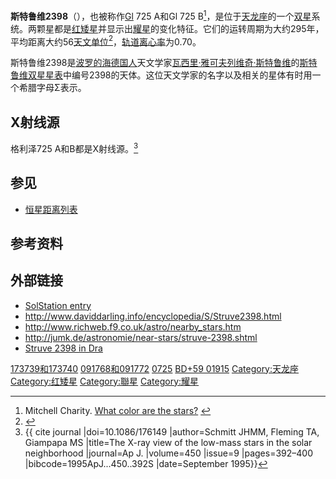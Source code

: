{{Starbox begin |
  name=Struve 2398 A/B }}
{{Starbox observe |
  epoch=J2000 |
  ra={{RA|18|42|46.7/46.9}} |
  dec={{DEC|+59|37|49/36}} |
  appmag_v=8.94/9.70 |
  constell=[[天龙座|天龙座]] }}
{{Starbox character |
  class=M3 V/M3.5 V |
  b-v=1.53/1.59 |
  u-b=1.11/1.14 |
  variable=[[耀星|耀星]] }}
{{Starbox astrometry |
  radial_v=–0.9 |
  prop_mo_ra=–1327 |
  prop_mo_dec=+1802 |
  gal_lat= +24.2307 / +24.2295|
 gal_lon=089.2883  / 089.2847  |
  parallax=283.00 |
  p_error=1.69 |
  absmag_v=11.20/11.96 }}
{{Starbox detail
| mass=0.36 / 0.30
| radius=0.55 / 0.54
| luminosity=0.039 / 0.021 
| temperature=3,500/3,000
| metal=
| rotation=
| age= }}
{{Starbox visbin |
  name=Struve 2398 B<ref name=aaass26/> |
  period=294.7 |
  axis=10.50 |
  eccentricity=0.70 |
  inclination=52.5 |
  node=139.9 |
  periarg=203.8 |
  periastron=1778.0 }}
{{Starbox reference |
  Simbad=HD+173740 }}
{{Starbox catalog |
  names=[[Struve_Double_Star_Catalog|Σ]] 2398 A/B, ADS 11632, [[Henry_Draper_catalogue|HD]] 173739/173740, [[General_Catalogue_of_Trigonometric_Parallaxes|GCTP]] 4330.00 A/B, [[Luyten_Half-Second_catalogue|LHS]] 58/59, [[Gliese_Catalogue_of_Nearby_Stars|GJ]] 725 A/B, [[Henry_L._Giclas_catalogue|Gl]] 227-046/227-047, [[Hipparcos_catalogue|HIP]] 91768/91772, A: [[Bonner_Durchmusterung|BD]] +59°1915, Vyssotsky 184. }}
{{Starbox reference |
  Simbad=HD+173739 }}
{{Starbox end}}

'''斯特鲁维2398'''（{{lang-en|Struve 2398}}），也被称作[[格利澤近星星表|Gl]] 725 A和Gl 725 B<ref>Mitchell Charity. [http://www.vendian.org/mncharity/dir3/starcolor/ What color are the stars?] {{Wayback|url=http://www.vendian.org/mncharity/dir3/starcolor/ |date=20170806143102 }}</ref>，是位于[[天龙座|天龙座]]的一个[[双星|双星]]系统。两颗星都是[[红矮星|红矮星]]并显示出[[耀星|耀星]]的变化特征。它们的运转周期为大约295年，平均距离大约56[[天文单位|天文单位]]<ref name=SolStation>{{cite web | title=Struve 2398 AB | url=http://www.solstation.com/stars/st2398ab.htm | accessdate=2010-10-22 | archive-date=2021-03-30 | archive-url=https://web.archive.org/web/20210330173545/http://www.solstation.com/stars/st2398ab.htm | dead-url=no }}</ref>，[[轨道离心率|轨道离心率]]为0.70。

斯特鲁维2398是[[波罗的海德国人|波罗的海德国人]]天文学家[[瓦西里·雅可夫列维奇·斯特鲁维|瓦西里·雅可夫列维奇·斯特鲁维]]的[[斯特鲁维双星星表|斯特鲁维双星星表]]中编号2398的天体。这位天文学家的名字以及相关的星体有时用一个希腊字母Σ表示。

==X射线源==

格利泽725 A和B都是X射线源。<ref name=Schmitt>{{ cite journal |doi=10.1086/176149 |author=Schmitt JHMM, Fleming TA, Giampapa MS |title=The X-ray view of the low-mass stars in the solar neighborhood |journal=Ap J. |volume=450 |issue=9 |pages=392–400 |bibcode=1995ApJ...450..392S |date=September 1995}}</ref>

==参见==
*[[恒星距离列表|恒星距离列表]]

==参考资料==
{{reflist|refs=

<ref name=aaass26>{{cite journal | last=Baize | first=P. | title=Orbital elements of eighteen visual double stars | journal=Astronomy and Astrophysics, Supplemental Series | volume=26 | pages=177–193 | bibcode=1976A&AS...26..177B |date=October 1976}} Listed as ADS 11632.</ref>

}}

==外部链接==
* [http://www.solstation.com/stars/st2398ab.htm SolStation entry] {{Wayback|url=http://www.solstation.com/stars/st2398ab.htm |date=20210330173545 }}
* http://www.daviddarling.info/encyclopedia/S/Struve2398.html {{Wayback|url=http://www.daviddarling.info/encyclopedia/S/Struve2398.html |date=20200918162354 }}
* http://www.richweb.f9.co.uk/astro/nearby_stars.htm {{Wayback|url=http://www.richweb.f9.co.uk/astro/nearby_stars.htm |date=20160303202535 }}
* http://jumk.de/astronomie/near-stars/struve-2398.shtml {{Wayback|url=http://jumk.de/astronomie/near-stars/struve-2398.shtml |date=20210302232610 }}
* [http://www.perseus.gr/Astro-Star-Dwarf-LFT-1431-2.htm Struve 2398 in Dra] {{Wayback|url=http://www.perseus.gr/Astro-Star-Dwarf-LFT-1431-2.htm |date=20200928115806 }}

[[Category:HD和HDE天体|173739和173740]]
[[Category:HIP天体|091768和091772]]
[[Category:格利泽和GJ天体|0725]]
[[Category:BD、CD和CP天体|BD+59 01915]]
[[Category:天龙座|Category:天龙座]]
[[Category:红矮星|Category:红矮星]]
[[Category:聯星|Category:聯星]]
[[Category:耀星|Category:耀星]]